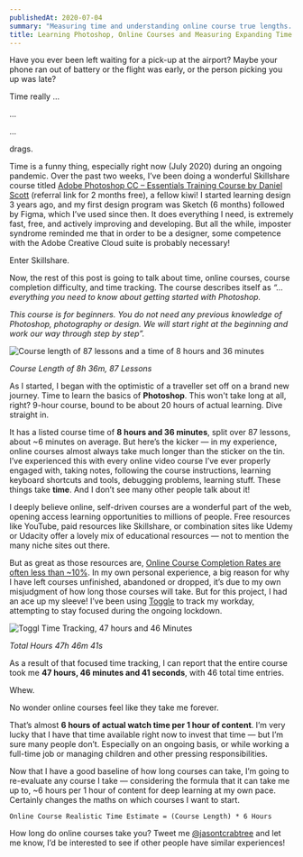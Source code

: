 ```yaml
---
publishedAt: 2020-07-04
summary: "Measuring time and understanding online course true lengths. Alternative title: Time is wack, and impossible to predict."
title: Learning Photoshop, Online Courses and Measuring Expanding Time
---
```


Have you ever been left waiting for a pick-up at the airport? Maybe your phone ran out of battery or the flight was early, or the person picking you up was late?

Time really ...

...

...

drags.

Time is a funny thing, especially right now (July 2020) during an ongoing pandemic. Over the past two weeks, I’ve been doing a wonderful Skillshare course titled [Adobe Photoshop CC – Essentials Training Course by Daniel Scott](https://skl.sh/2B9l1BA) (referral link for 2 months free), a fellow kiwi! I started learning design 3 years ago, and my first design program was Sketch (6 months) followed by Figma, which I’ve used since then. It does everything I need, is extremely fast, free, and actively improving and developing. But all the while, imposter syndrome reminded me that in order to be a designer, some competence with the Adobe Creative Cloud suite is probably necessary!

Enter Skillshare.

Now, the rest of this post is going to talk about time, online courses, course completion difficulty, and time tracking. The course describes itself as _“… everything you need to know about getting started with Photoshop._

_This course is for beginners. You do not need any previous knowledge of Photoshop, photography or design. We will start right at the beginning and work our way through step by step”._

![Course length of 87 lessons and a time of 8 hours and 36 minutes](https://res.cloudinary.com/jasontcrabtree/image/upload/v1593954083/Portfolio-2020/Screenshot_2020-07-03_at_21.24.39.png)

_Course Length of 8h 36m, 87 Lessons_

As I started, I began with the optimistic of a traveller set off on a brand new journey. Time to learn the basics of **Photoshop**. This won't take long at all, right? 9-hour course, bound to be about 20 hours of actual learning. Dive straight in.

It has a listed course time of **8 hours and 36 minutes**, split over 87 lessons, about ~6 minutes on average. But here’s the kicker — in my experience, online courses almost always take much longer than the sticker on the tin. I’ve experienced this with every online video course I’ve ever properly engaged with, taking notes, following the course instructions, learning keyboard shortcuts and tools, debugging problems, learning stuff. These things take **time**. And I don’t see many other people talk about it!

I deeply believe online, self-driven courses are a wonderful part of the web, opening access learning opportunities to millions of people. Free resources like YouTube, paid resources like Skillshare, or combination sites like Udemy or Udacity offer a lovely mix of educational resources — not to mention the many niche sites out there.

But as great as those resources are, [Online Course Completion Rates are often less than ~10%](https://elearningindustry.com/increase-completion-rates-online-course-5-ways). In my own personal experience, a big reason for why I have left courses unfinished, abandoned or dropped, it’s due to my own misjudgment of how long those courses will take. But for this project, I had an ace up my sleeve! I’ve been using [Toggle](https://toggl.com/) to track my workday, attempting to stay focused during the ongoing lockdown.

![Toggl Time Tracking, 47 hours and 46 Minutes](https://res.cloudinary.com/jasontcrabtree/image/upload/v1593963916/Portfolio-2020/Screenshot_2020-07-05_at_16.44.59.png)

_Total Hours 47h 46m 41s_

As a result of that focused time tracking, I can report that the entire course took me **47 hours, 46 minutes and 41 seconds**, with 46 total time entries.

Whew.

No wonder online courses feel like they take me forever.

That’s almost **6 hours of actual watch time per 1 hour of content**. I’m very lucky that I have that time available right now to invest that time — but I’m sure many people don’t. Especially on an ongoing basis, or while working a full-time job or managing children and other pressing responsibilities.

Now that I have a good baseline of how long courses can take, I’m going to re-evaluate any course I take — considering the formula that it can take me up to, ~6 hours per 1 hour of content for deep learning at my own pace. Certainly changes the maths on which courses I want to start.

`Online Course Realistic Time Estimate = (Course Length) * 6 Hours`

How long do online courses take you? Tweet me [@jasontcrabtree](https://twitter.com/@jasontcrabtree) and let me know, I’d be interested to see if other people have similar experiences!
